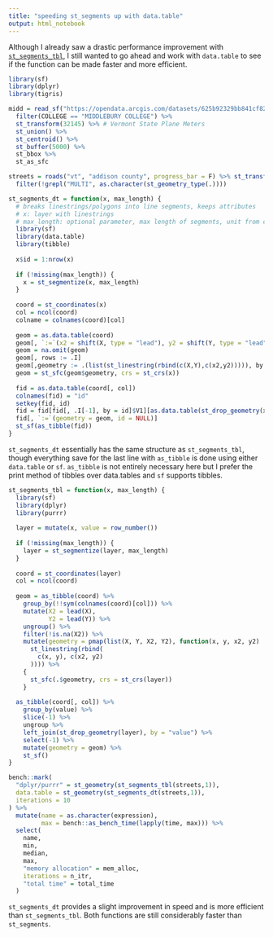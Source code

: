 ```yaml
---
title: "speeding st_segments up with data.table"
output: html_notebook
---
```


Although I  already saw a drastic performance improvement with [`st_segments_tbl`](https://kufreu.github.io/musings/st_segments_tbl/st_segments_tbl.nb.html), I still wanted to go ahead and work with `data.table` to see if the function can be made faster and more efficient.

```r
library(sf)
library(dplyr)
library(tigris)

midd = read_sf("https://opendata.arcgis.com/datasets/625b92329bb841cf8295d14553b67e1f_2.geojson") %>% 
  filter(COLLEGE == "MIDDLEBURY COLLEGE") %>% 
  st_transform(32145) %>% # Vermont State Plane Meters
  st_union() %>% 
  st_centroid() %>% 
  st_buffer(5000) %>% 
  st_bbox %>% 
  st_as_sfc

streets = roads("vt", "addison county", progress_bar = F) %>% st_transform(32145) %>% st_intersection(midd) %>%
  filter(!grepl("MULTI", as.character(st_geometry_type(.))))
```

```r
st_segments_dt = function(x, max_length) {
  # breaks linestrings/polygons into line segments, keeps attributes
  # x: layer with linestrings
  # max_length: optional parameter, max length of segments, unit from crs
  library(sf)
  library(data.table)
  library(tibble)
  
  x$id = 1:nrow(x)
  
  if (!missing(max_length)) {
    x = st_segmentize(x, max_length)
  }
  
  coord = st_coordinates(x)
  col = ncol(coord)
  colname = colnames(coord)[col]
  
  geom = as.data.table(coord)
  geom[, `:=`(x2 = shift(X, type = "lead"), y2 = shift(Y, type = "lead")), by = colname]
  geom = na.omit(geom)
  geom[, rows := .I]
  geom[,geometry := .(list(st_linestring(rbind(c(X,Y),c(x2,y2))))), by = rows]
  geom = st_sfc(geom$geometry, crs = st_crs(x))
  
  fid = as.data.table(coord[, col])
  colnames(fid) = "id"
  setkey(fid, id)
  fid = fid[fid[, .I[-1], by = id]$V1][as.data.table(st_drop_geometry(x)), on = "id"]
  fid[, `:=`(geometry = geom, id = NULL)]
  st_sf(as_tibble(fid))
}
```

`st_segments_dt` essentially has the same structure as `st_segments_tbl`, though everything save for the last line with `as_tibble` is done using either `data.table` or `sf`. `as_tibble` is not entirely necessary here but I prefer the print method of tibbles over data.tables and `sf` supports tibbles.

```r
st_segments_tbl = function(x, max_length) {
  library(sf)
  library(dplyr)
  library(purrr)
  
  layer = mutate(x, value = row_number())
  
  if (!missing(max_length)) {
    layer = st_segmentize(layer, max_length)
  }
  
  coord = st_coordinates(layer)
  col = ncol(coord)
  
  geom = as_tibble(coord) %>%
    group_by(!!sym(colnames(coord)[col])) %>%
    mutate(X2 = lead(X),
           Y2 = lead(Y)) %>%
    ungroup() %>%
    filter(!is.na(X2)) %>%
    mutate(geometry = pmap(list(X, Y, X2, Y2), function(x, y, x2, y2)
      st_linestring(rbind(
        c(x, y), c(x2, y2)
      )))) %>%
    {
      st_sfc(.$geometry, crs = st_crs(layer))
    }
  
  as_tibble(coord[, col]) %>%
    group_by(value) %>%
    slice(-1) %>%
    ungroup %>%
    left_join(st_drop_geometry(layer), by = "value") %>%
    select(-1) %>%
    mutate(geometry = geom) %>%
    st_sf()
}
```

```r
bench::mark(
  "dplyr/purrr" = st_geometry(st_segments_tbl(streets,1)),
  data.table = st_geometry(st_segments_dt(streets,1)),
  iterations = 10
) %>%
  mutate(name = as.character(expression),
         max = bench::as_bench_time(lapply(time, max))) %>%
  select(
    name,
    min,
    median,
    max,
    "memory allocation" = mem_alloc,
    iterations = n_itr,
    "total time" = total_time
  )
```
 `st_segments_dt` provides a slight improvement in speed and is more efficient than `st_segments_tbl`. Both functions are still considerably faster than `st_segments`. 